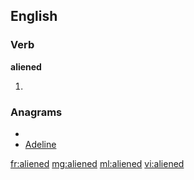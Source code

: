 ==English==

===Verb===
'''aliened'''

# {{past of|[[alien]]}}

===Anagrams===
* {{alphagram|adeeiln}}
* [[Adeline#English|Adeline]]

[[fr:aliened]]
[[mg:aliened]]
[[ml:aliened]]
[[vi:aliened]]
